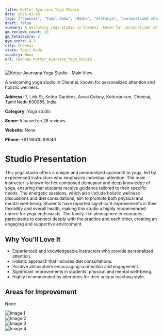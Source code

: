 ```yaml
---
title: Kottur Ayurvana Yoga Studio
date: 2025-03-08
tags: ["Chennai", "Tamil Nadu", "Hatha", "Ashtanga", "personalized attention", "holistic wellness", "Chennai"]  
draft: false
summary: A welcoming yoga studio in Chennai, known for personalized attention and holistic wellness.
gm_reviews_count: 28
gm_totalScore: 5
gym_score: 4.3
city: Chennai
state: Tamil Nadu
country: None
url: Chennai_Kottur_Ayurvana_Yoga_Studio
---
```


<div className="aspect-[16/9] relative my-8">
  <img 
    src="https://lh5.googleusercontent.com/p/AF1QipPiDD61oQfOtgCZEu6uKeDS9gRZEsl5sTuictFa=w1920-h1080-k-no"
    alt="Kottur Ayurvana Yoga Studio - Main View"
    className="object-cover absolute inset-0 w-full h-full rounded-lg"
  />
</div>

A welcoming yoga studio in Chennai, known for personalized attention and holistic wellness.

**Address:** 7, Link St, Kottur Gardens, Avvai Colony, Kotturpuram, Chennai, Tamil Nadu 600085, India

**Category:** Yoga studio

**Score:** 5 based on 28 reviews

**Website:** None

**Phone:** +91 98410 89040

# Studio Presentation

This yoga studio offers a unique and personalized approach to yoga, led by experienced instructors who emphasize individual attention. The main instructor is known for her composed demeanor and deep knowledge of yoga, ensuring that students receive guidance tailored to their specific needs. The energetic sessions, which also include holistic wellness discussions and diet consultations, aim to promote both physical and mental well-being. Students have reported significant improvements in their flexibility and overall health, making this studio a highly recommended choice for yoga enthusiasts. The family-like atmosphere encourages participants to connect deeply with the practice and each other, creating an engaging and supportive environment.



## Why You'll Love It

- Experienced and knowledgeable instructors who provide personalized attention.
- Holistic approach that includes diet consultations.
- Positive atmosphere encouraging connection and engagement.
- Significant improvements in students' physical and mental well-being.
- Highly recommended by attendees for their unique teaching style.

## Areas for Improvement

None

<div className="grid grid-cols-1 xl:grid-cols-2 gap-4 my-8">
<div className="aspect-[4/3] relative"><img src="https://lh5.googleusercontent.com/p/AF1QipPuXv2KSEZpAqHcggkLl2kL9akKiKpxRWD7zsoS=w1920-h1080-k-no" alt="Image 1" className="object-cover absolute inset-0 w-full h-full rounded-lg" /></div>
<div className="aspect-[4/3] relative"><img src="https://lh5.googleusercontent.com/p/AF1QipP03poYIBjyi1gZ8Da4AUm2NIbCG7iaPUn0OfAE=w1920-h1080-k-no" alt="Image 2" className="object-cover absolute inset-0 w-full h-full rounded-lg" /></div>
<div className="aspect-[4/3] relative"><img src="https://lh5.googleusercontent.com/p/AF1QipMAHTpw1diLvjQHPwlRH_iAkIxRv9DF54BifFiy=w1920-h1080-k-no" alt="Image 3" className="object-cover absolute inset-0 w-full h-full rounded-lg" /></div>
<div className="aspect-[4/3] relative"><img src="https://lh5.googleusercontent.com/p/AF1QipOFbsWzMXO-ClCLhIL1LxFbs2j0NMyMk70PhcrQ=w1920-h1080-k-no" alt="Image 4" className="object-cover absolute inset-0 w-full h-full rounded-lg" /></div>
</div>